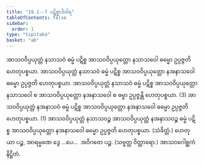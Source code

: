 ```yaml
---
title: "19.1--7 ပဋိစ္စာဒိဝါရ"
tableOfContents: false
sidebar:
  order: 1
type: "tipitaka"
basket: "ab"
---
```



<DynamicBreadcrumb />

<Division number="33">

<Paragraph number="95">
အာသဝဝိပ္ပယုတ္တံ နသာသဝံ ဓမ္မံ ပဋိစ္စ အာသဝဝိပ္ပယုတ္တော နသာသဝေါ ဓမ္မော ဥပ္ပဇ္ဇတိ ဟေတုပစ္စယာ. အာသဝဝိပ္ပယုတ္တံ နသာသဝံ ဓမ္မံ ပဋိစ္စ အာသဝဝိပ္ပယုတ္တော နအနာသဝေါ ဓမ္မော ဥပ္ပဇ္ဇတိ ဟေတုပစ္စယာ. အာသဝဝိပ္ပယုတ္တံ နသာသဝံ ဓမ္မံ ပဋိစ္စ အာသဝဝိပ္ပယုတ္တော နသာသဝေါ စ အာသဝဝိပ္ပယုတ္တော နအနာသဝေါ စ ဓမ္မာ ဥပ္ပဇ္ဇန္တိ ဟေတုပစ္စယာ. (3)
</Paragraph>

<Paragraph number="96">
အာသဝဝိပ္ပယုတ္တံ နအနာသဝံ ဓမ္မံ ပဋိစ္စ အာသဝဝိပ္ပယုတ္တော နအနာသဝေါ ဓမ္မော ဥပ္ပဇ္ဇတိ ဟေတုပစ္စယာ. (1)
</Paragraph>

<Paragraph number="97">
အာသဝဝိပ္ပယုတ္တံ နသာသဝဉ္စ အာသဝဝိပ္ပယုတ္တံ နအနာသဝဉ္စ ဓမ္မံ ပဋိစ္စ အာသဝဝိပ္ပယုတ္တော နအနာသဝေါ ဓမ္မော ဥပ္ပဇ္ဇတိ ဟေတုပစ္စယာ. (သံခိတ္တံ.)
</Paragraph>

<Paragraph number="98">
ဟေတုယာ ပဉ္စ, အာရမ္မဏေ ဒွေ …ပေ…  အဝိဂတေ ပဉ္စ. (သဗ္ဗတ္ထ ဝိတ္ထာရော.)

</Paragraph>
</Division>

<Paragraph number="99" type="center">
အာသဝဂေါစ္ဆကံ နိဋ္ဌိတံ.
</Paragraph>